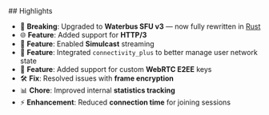 <Update label="v2.0.0" description="2025-07-12">
  ## Highlights

  - 🚨 **Breaking**: Upgraded to **Waterbus SFU v3** — now fully rewritten in [Rust](https://github.com/waterbustech/waterbus-rs)
  - 🌐 **Feature**: Added support for **HTTP/3**
  - 🎥 **Feature**: Enabled **Simulcast** streaming
  - 🔌 **Feature**: Integrated `connectivity_plus` to better manage user network state
  - 🔐 **Feature**: Added support for custom **WebRTC E2EE** keys
  - 🛠️ **Fix**: Resolved issues with **frame encryption**
  - 📊 **Chore**: Improved internal **statistics tracking**
  - ⚡ **Enhancement**: Reduced **connection time** for joining sessions
</Update>